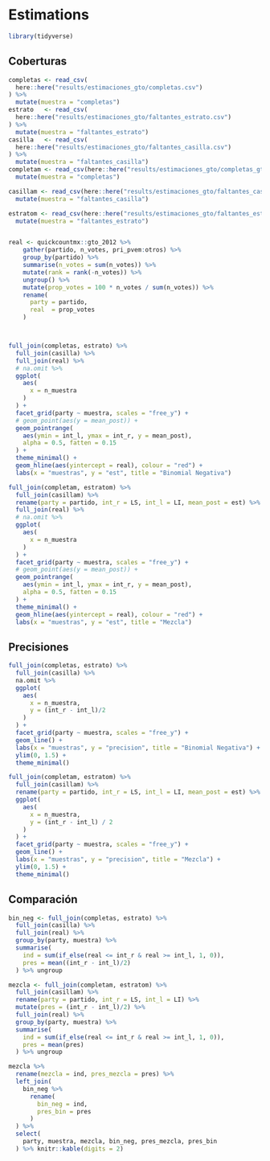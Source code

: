 # Estimations

```r
library(tidyverse)
```

## Coberturas

```r
completas <- read_csv(
  here::here("results/estimaciones_gto/completas.csv")
) %>% 
  mutate(muestra = "completas")
estrato   <- read_csv(
  here::here("results/estimaciones_gto/faltantes_estrato.csv")
) %>% 
  mutate(muestra = "faltantes_estrato")
casilla   <- read_csv(
  here::here("results/estimaciones_gto/faltantes_casilla.csv")
) %>% 
  mutate(muestra = "faltantes_casilla")
completam <- read_csv(here::here("results/estimaciones_gto/completas_gto_anzarut.csv")) %>% 
  mutate(muestra = "completas")

casillam <- read_csv(here::here("results/estimaciones_gto/faltantes_casilla_gto_anzarut.csv")) %>% 
  mutate(muestra = "faltantes_casilla")

estratom <- read_csv(here::here("results/estimaciones_gto/faltantes_estrato_gto_anzarut.csv")) %>% 
  mutate(muestra = "faltantes_estrato")


real <- quickcountmx::gto_2012 %>% 
    gather(partido, n_votes, pri_pvem:otros) %>% 
    group_by(partido) %>% 
    summarise(n_votes = sum(n_votes)) %>% 
    mutate(rank = rank(-n_votes)) %>% 
    ungroup() %>% 
    mutate(prop_votes = 100 * n_votes / sum(n_votes)) %>% 
    rename(
      party = partido, 
      real  = prop_votes
    )



full_join(completas, estrato) %>% 
  full_join(casilla) %>% 
  full_join(real) %>% 
  # na.omit %>% 
  ggplot(
    aes(
      x = n_muestra
    )
  ) +
  facet_grid(party ~ muestra, scales = "free_y") +
  # geom_point(aes(y = mean_post)) +
  geom_pointrange(
    aes(ymin = int_l, ymax = int_r, y = mean_post),
    alpha = 0.5, fatten = 0.15
  ) +
  theme_minimal() +
  geom_hline(aes(yintercept = real), colour = "red") +
  labs(x = "muestras", y = "est", title = "Binomial Negativa")

full_join(completam, estratom) %>% 
  full_join(casillam) %>% 
  rename(party = partido, int_r = LS, int_l = LI, mean_post = est) %>% 
  full_join(real) %>% 
  # na.omit %>% 
  ggplot(
    aes(
      x = n_muestra
    )
  ) +
  facet_grid(party ~ muestra, scales = "free_y") +
  # geom_point(aes(y = mean_post)) +
  geom_pointrange(
    aes(ymin = int_l, ymax = int_r, y = mean_post),
    alpha = 0.5, fatten = 0.15
  ) +
  theme_minimal() +
  geom_hline(aes(yintercept = real), colour = "red") +
  labs(x = "muestras", y = "est", title = "Mezcla")

```

## Precisiones

```r
full_join(completas, estrato) %>% 
  full_join(casilla) %>% 
  na.omit %>% 
  ggplot(
    aes(
      x = n_muestra,
      y = (int_r - int_l)/2
    )
  ) +
  facet_grid(party ~ muestra, scales = "free_y") +
  geom_line() +
  labs(x = "muestras", y = "precision", title = "Binomial Negativa") +
  ylim(0, 1.5) +
  theme_minimal() 

full_join(completam, estratom) %>% 
  full_join(casillam) %>% 
  rename(party = partido, int_r = LS, int_l = LI, mean_post = est) %>% 
  ggplot(
    aes(
      x = n_muestra,
      y = (int_r - int_l) / 2
    )
  ) +
  facet_grid(party ~ muestra, scales = "free_y") +
  geom_line() +
  labs(x = "muestras", y = "precision", title = "Mezcla") +
  ylim(0, 1.5) +
  theme_minimal() 
```

## Comparación

```R
bin_neg <- full_join(completas, estrato) %>% 
  full_join(casilla) %>% 
  full_join(real) %>% 
  group_by(party, muestra) %>% 
  summarise(
    ind = sum(if_else(real <= int_r & real >= int_l, 1, 0)),
    pres = mean((int_r - int_l)/2)
  ) %>% ungroup
```


```r


mezcla <- full_join(completam, estratom) %>% 
  full_join(casillam) %>% 
  rename(party = partido, int_r = LS, int_l = LI) %>%
  mutate(pres = (int_r - int_l)/2) %>% 
  full_join(real) %>% 
  group_by(party, muestra) %>% 
  summarise(
    ind = sum(if_else(real <= int_r & real >= int_l, 1, 0)),
    pres = mean(pres)
  ) %>% ungroup

mezcla %>% 
  rename(mezcla = ind, pres_mezcla = pres) %>% 
  left_join(
    bin_neg %>% 
      rename(
        bin_neg = ind,
        pres_bin = pres
      )
  ) %>% 
  select(
    party, muestra, mezcla, bin_neg, pres_mezcla, pres_bin
  ) %>% knitr::kable(digits = 2)
```

